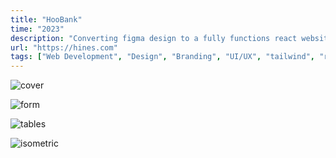 ```yaml
---
title: "HooBank"
time: "2023"
description: "Converting figma design to a fully functions react website."
url: "https://hines.com"
tags: ["Web Development", "Design", "Branding", "UI/UX", "tailwind", "react.js"]
---
```


<Image
  src="/projects/hooBank/hero.jpeg"
  alt="cover"
  width={2267}
  height={1280}
  caption="Hero Component"
/>

<Image
  src="/projects/hooBank/business.jpeg"
  alt="form"
  width={1408}
  height={927}
/>

<Image
  src="/projects/hooBank/testimonials.jpeg"
  alt="tables"
  width={1408}
  height={927}
/>

<Image
  src="/projects/hooBank/footer.jpeg"
  alt="isometric"
  width={2300}
  height={1037}
/>

